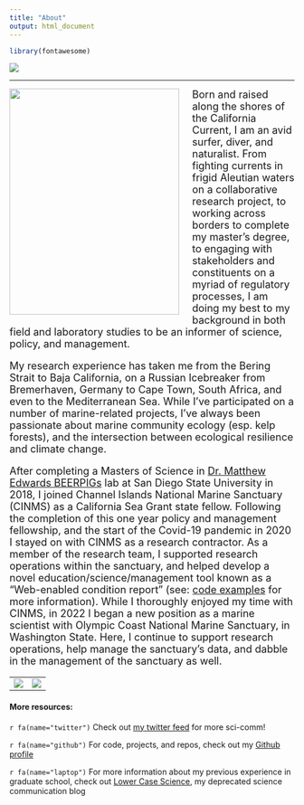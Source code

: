 ```yaml
---
title: "About"
output: html_document
---
```

```r
library(fontawesome)
```

![](./images/Sporophyll_banner.png)
<br>

***

<img align="left" width="300" height="400" style="padding-right: 20px" src="/Users/PikesStuff/github/baron-von-urchin.github.io/images/witch_butter.jpg">
</img>

<font size = "4" > 
Born and raised along the shores of the California Current, I am an avid surfer, diver, and naturalist. From fighting currents in frigid Aleutian waters on a collaborative research project, to working across borders to complete my master’s degree, to engaging with stakeholders and constituents on a myriad of regulatory processes, I am doing my best to  my background in both field and laboratory studies to be an informer of science, policy, and management. 

My research experience has taken me from the Bering Strait to Baja California, on a Russian Icebreaker from Bremerhaven, Germany to Cape Town, South Africa, and even to the Mediterranean Sea. While I've participated on a number of marine-related projects, I've always been passionate about marine community ecology (esp. kelp forests), and the intersection between ecological resilience and climate change. 

After completing a Masters of Science in [Dr. Matthew Edwards BEERPIGs](https://sdsukelp.weebly.com/) lab at San Diego State University in 2018, I joined Channel Islands National Marine Sanctuary (CINMS) as a California Sea Grant state fellow. Following the completion of this one year policy and management fellowship, and the start of the Covid-19 pandemic in 2020 I stayed on with CINMS as a research contractor. As a member of the research team, I supported research operations within the sanctuary, and helped develop a novel education/science/management tool known as a "Web-enabled condition report" (see: [code examples](code.html) for more information). While I thoroughly enjoyed my time with CINMS, in 2022 I began a new position as a marine scientist with Olympic Coast National Marine Sanctuary, in Washington State. Here, I continue to support research operations, help manage the sanctuary's data, and dabble in the management of the sanctuary as well.    


</font>

   |    
:-------------------------:|:-------------------------:
![](./images/SBI_Stipe_ascent.png)  |  ![](./images/Yunaska_Trans.png)


#### More resources:
`r fa(name="twitter")` Check out [my twitter feed](https://twitter.com/BaronvonUrchin){target="blank"}  for more sci-comm!

`r fa(name="github")` For code, projects, and repos, check out my [Github profile](https://github.com/mspector13){target="blank"}

`r fa(name="laptop")` For more information about my previous experience in graduate school, check out [Lower Case Science](https://lowercasescience.weebly.com/){target="blank"}, my deprecated science communication blog 